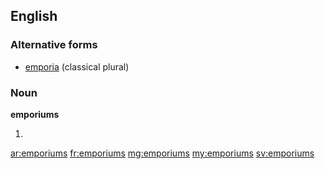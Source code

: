 ==English==

===Alternative forms===
*[[emporia]] (classical plural)

===Noun===
'''emporiums'''

# {{plural of|[[emporium]]}}

[[ar:emporiums]]
[[fr:emporiums]]
[[mg:emporiums]]
[[my:emporiums]]
[[sv:emporiums]]